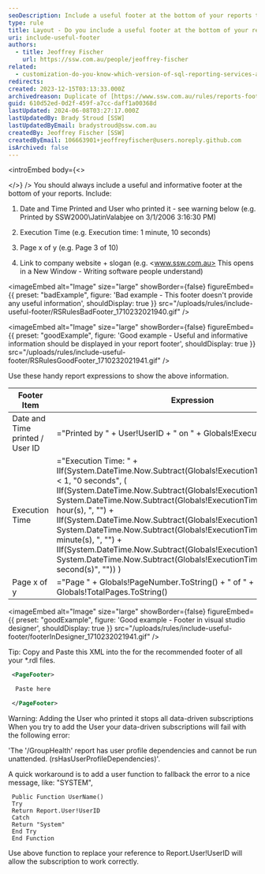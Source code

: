 ```yaml
---
seoDescription: Include a useful footer at the bottom of your reports to provide valuable information such as date and time printed, execution time, page number, and link to company website.
type: rule
title: Layout - Do you include a useful footer at the bottom of your reports?
uri: include-useful-footer
authors:
  - title: Jeoffrey Fischer
    url: https://ssw.com.au/people/jeoffrey-fischer
related:
  - customization-do-you-know-which-version-of-sql-reporting-services-and-visual-studio-you-are-using
redirects:
created: 2023-12-15T03:13:33.000Z
archivedreason: Duplicate of [https://www.ssw.com.au/rules/reports-footer](https://www.ssw.com.au/rules/reports-footer)
guid: 610d52ed-0d2f-459f-a7cc-daff1a00368d
lastUpdated: 2024-06-08T03:27:17.000Z
lastUpdatedBy: Brady Stroud [SSW]
lastUpdatedByEmail: bradystroud@ssw.com.au
createdBy: Jeoffrey Fischer [SSW]
createdByEmail: 106663901+jeoffreyfischer@users.noreply.github.com
isArchived: false
---
```


<introEmbed
  body={<>

  </>}
/>
You should always include a useful and informative footer at the bottom of your reports. Include:

1. Date and Time Printed and User who printed it - see warning below (e.g. Printed by SSW2000\JatinValabjee on 3/1/2006 3:16:30 PM)

2. Execution Time (e.g. Execution time: 1 minute, 10 seconds)

3. Page x of y (e.g. Page 3 of 10)

4. Link to company website + slogan (e.g. <www.ssw.com.au> This opens in a New Window - Writing software people understand)

<imageEmbed
  alt="Image"
  size="large"
  showBorder={false}
  figureEmbed={{
    preset: "badExample",
    figure: 'Bad example - This footer doesn\'t provide any useful information',
    shouldDisplay: true
  }}
  src="/uploads/rules/include-useful-footer/RSRulesBadFooter_1710232021940.gif"
/>

<imageEmbed
  alt="Image"
  size="large"
  showBorder={false}
  figureEmbed={{
    preset: "goodExample",
    figure: 'Good example - Useful and informative information should be displayed in your report footer',
    shouldDisplay: true
  }}
  src="/uploads/rules/include-useful-footer/RSRulesGoodFooter_1710232021941.gif"
/>

Use these handy report expressions to show the above information.

| Footer Item                     | Expression                                                                                                                                                                                                                                                                                                                                                                                                                                                                                                                                                                         | Sample Output                                           |
| ------------------------------- | ---------------------------------------------------------------------------------------------------------------------------------------------------------------------------------------------------------------------------------------------------------------------------------------------------------------------------------------------------------------------------------------------------------------------------------------------------------------------------------------------------------------------------------------------------------------------------------- | ------------------------------------------------------- |
| Date and Time printed / User ID | ="Printed by " + User!UserID + " on " + Globals!ExecutionTime.ToString()                                                                                                                                                                                                                                                                                                                                                                                                                                                                                                           | Printed by SSW2000\JatinValabjee on 3/1/2006 3:16:30 PM |
| Execution Time                  | ="Execution Time: " + IIf(System.DateTime.Now.Subtract(Globals!ExecutionTime).TotalSeconds < 1, "0 seconds", ( IIf(System.DateTime.Now.Subtract(Globals!ExecutionTime).Hours > 0, System.DateTime.Now.Subtract(Globals!ExecutionTime).Hours & " hour(s), ", "") + IIf(System.DateTime.Now.Subtract(Globals!ExecutionTime).Minutes > 0, System.DateTime.Now.Subtract(Globals!ExecutionTime).Minutes & " minute(s), ", "") + IIf(System.DateTime.Now.Subtract(Globals!ExecutionTime).Seconds > 0, System.DateTime.Now.Subtract(Globals!ExecutionTime).Seconds & " second(s)", "")) ) | Execution time: 1 minute, 10 seconds                    |
| Page x of y                     | ="Page " + Globals!PageNumber.ToString() + " of " + Globals!TotalPages.ToString()                                                                                                                                                                                                                                                                                                                                                                                                                                                                                                  | Page 3 of 10                                            |

<imageEmbed
  alt="Image"
  size="large"
  showBorder={false}
  figureEmbed={{
    preset: "goodExample",
    figure: 'Good example - Footer in visual studio designer',
    shouldDisplay: true
  }}
  src="/uploads/rules/include-useful-footer/footerInDesigner_1710232021941.gif"
/>

Tip: Copy and Paste this XML into the <PageFooter> for the recommended footer of all your \*.rdl files.

```xml
 <PageFooter>

  Paste here

 </PageFooter>
```

Warning: Adding the User who printed it stops all data-driven subscriptions
When you try to add the User your data-driven subscriptions will fail with the following error:

'The '/GroupHealth' report has user profile dependencies and cannot be run unattended. (rsHasUserProfileDependencies)'.

A quick workaround is to add a user function to fallback the error to a nice message, like: "SYSTEM",

```vbnet
 Public Function UserName()
 Try
 Return Report.User!UserID
 Catch
 Return "System"
 End Try
 End Function
```

Use above function to replace your reference to Report.User!UserID will allow the subscription to work correctly.
